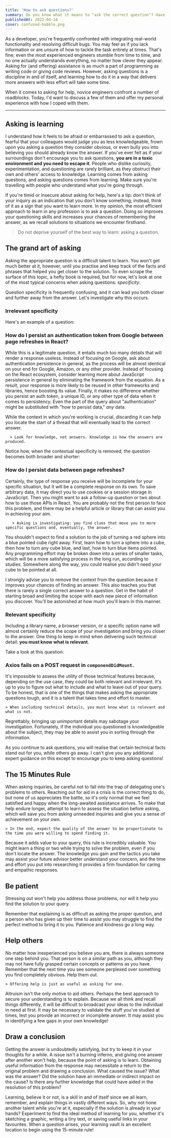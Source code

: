 ```yaml
---
title: 'How to ask questions?'
summary: Do you know what it means to "ask the correct question"? Have you ever wondered what constitutes a valid question? I'd like to discuss my thoughts on whether or not you should ask questions at all, as well as how to improve your question-asking skills.
publishedAt: 2022-04-14
cover: confused-bubble.png
---
```


As a developer, you're frequently confronted with integrating real-world functionality and resolving difficult bugs. You may feel as if you lack information or are unsure of how to tackle the task entirely at times. That's fine; even the most experienced engineers stumble from time to time, and no one actually understands everything, no matter how clever they appear. Asking for (and offering) assistance is as much a part of programming as writing code or giving code reviews. However, asking questions is a discipline in and of itself, and learning how to do it in a way that delivers more answers with less effort will take some time.

When it comes to asking for help, novice engineers confront a number of roadblocks. Today, I'd want to discuss a few of them and offer my personal experience with how I coped with them.

---

## Asking is learning

I understand how it feels to be afraid or embarrassed to ask a question, fearful that your colleagues would judge you as less knowledgeable, frown upon you asking a question they consider obvious, or even bully you into believing you should already know the answer. If you've ever felt as if your surroundings don't encourage you to ask questions, **you are in a toxic environment and you need to escape it**. People who dislike curiosity, experimentation, and questioning are rarely brilliant, as they obstruct their own and others' access to knowledge. Learning comes from asking questions, and asking questions comes from learning. Make sure you're travelling with people who understand what you're going through.

If you're timid or insecure about asking for help, here's a tip: don't think of your inquiry as an indication that you don't know something; instead, think of it as a sign that you want to learn more. In my opinion, the most efficient approach to learn in any profession is to ask a question. Doing so improves your questioning skills and increases your chances of remembering the answer, as we recall solutions to situations we encounter firsthand.

   > Do not deprive yourself of the best way to learn: asking a question.

## The grand art of asking

Asking the appropriate question is a difficult talent to learn. You won't get much better at it, however, until you practise and keep track of the facts and phrases that helped you get closer to the solution. To even scrape the surface of this topic, a hefty book is required, but for now, let's look at one of the most typical concerns when asking questions: _specificity_.

Question specificity is frequently confusing, and it can lead you both closer and further away from the answer. Let's investigate why this occurs.


### Irrelevant specificity

Here's an example of a question:

<h3>How do I persist an authentication token from Google between page refreshes in React?</h3>

While this is a legitimate question, it entails much too many details that will render a response useless. Instead of focusing on Google, ask about authentication persistence in general, as the process will be almost identical on your end for Google, Amazon, or any other provider. Instead of focusing on the React ecosystem, consider learning more about JavaScript persistence in general by eliminating the framework from the equation. As a result, your response is more likely to be reused in other frameworks and libraries, hence boosting its value. Finally, it makes no difference whether you persist an auth token, a unique ID, or any other type of data when it comes to persistency. Even the part of the query about "authentication" might be substituted with "how to persist data," _any_ data.

While the context in which you're working is crucial, discarding it can help you locate the start of a thread that will eventually lead to the correct answer.

      > Look for knowledge, not answers. Knowledge is how the answers are produced.

Notice how, when the contextual specificity is removed, the question becomes both broader and shorter:

<h3>How do I persist data between page refreshes?</h3>

Certainly, the type of response you receive will be incomplete for your specific situation, but it will be a complete response on its own. To save arbitrary data, it may direct you to use cookies or a session storage in JavaScript. Then you might want to ask a follow-up question or two about how to use those APIs in React. You are probably not the first person to face this problem, and there may be a helpful article or library that can assist you in achieving your aim.
   
       > Asking is investigating: you find clues that move you to more specific questions and, eventually, the answer.

You shouldn't expect to find a solution to the job of turning a red sphere into a blue pointed cube right away. First, learn how to turn a sphere into a cube, then how to turn any cube blue, and last, how to turn blue items pointed. Any programming effort may be broken down into a series of smaller tasks, which will be a more satisfying process in the long run, according to studies. Somewhere along the way, you could realise you didn't need your cube to be pointed at all.

I strongly advise you to remove the context from the question because it improves your chances of finding an answer. This also teaches you that there is rarely a single correct answer to a question. Get in the habit of starting broad and limiting the scope with each new piece of information you discover. You'll be astonished at how much you'll learn in this manner.

### Relevant specificity

Including a library name, a browser version, or a specific option name will almost certainly reduce the scope of your investigation and bring you closer to the answer. One thing to keep in mind when delivering such technical detail: **you must know what is relevant**.

Take a look at this question:

### Axios fails on a POST request in `componendDidMount`.

It's impossible to assess the utility of those technical features because, depending on the use case, they could be both relevant and irrelevant. It's up to you to figure out what to include and what to leave out of your query. To be honest, that is one of the things that makes asking the appropriate questions tough, and it is a talent that takes time and effort to master.

    > When including technical details, you must know what is relevant and what is not.

Regrettably, bringing up unimportant details may sabotage your investigation. Fortunately, if the individual you questioned is knowledgeable about the subject, they may be able to assist you in sorting through the information.

As you continue to ask questions, you will realise that certain technical facts stand out for you, while others go away. I can't give you any additional expert guidance on this except to encourage you to keep asking questions!

## The 15 Minutes Rule

When asking inquiries, be careful not to fall into the trap of delegating one's problems to others. Reaching out for aid in a crisis is the correct thing to do, but none of us appreciates the battle, so it's only normal that we feel satisfied and happy when the long-awaited assistance arrives. To make that help endure longer, attempt to learn to assess the situation before asking, which will save you from asking unneeded inquiries and give you a sense of achievement on your own.

    > In the end, expect the quality of the answer to be proportionate to the time you were willing to spend finding it.

Because it adds value to your query, this rule is incredibly valuable. You might learn a thing or two while trying to solve the problem, even if you don't locate the answer. The knowledge you gain and the tactics you take may assist your future advisor better understand your concern, and the time and effort you put into researching it provides a firm foundation for caring and empathic responses.

## Be patient

Stressing out won't help you address those problems, nor will it help you find the solution to your query.

Remember that explaining is as difficult as asking the proper question, and a person who has given up their time to assist you may struggle to find the perfect method to bring it to you. Patience and kindness go a long way.

## Help others

No matter how inexperienced you believe you are, there is always someone one step behind you. That person is on a similar path as you, although they may not have fully grasped certain concepts or patterns as you have. Remember that the next time you see someone perplexed over something you find completely obvious. Help them out.

    > Offering help is just as useful as asking for one.

Altruism isn't the only motive to aid others. Perhaps the best approach to secure your understanding is to explain. Because we all think and recall things differently, it will be difficult to broadcast your ideas to the individual in need at first. It may be necessary to validate the stuff you've studied at times, lest you provide an incorrect or incomplete answer. It may assist you in identifying a few gaps in your own knowledge!

## Draw a conclusion

Getting the answer is undoubtedly satisfying, but try to keep it in your thoughts for a while. A issue isn't a burning inferno, and giving one answer after another won't help, because the point of asking is to learn. Obtaining useful information from the response may necessitate a return to the original problem and drawing a conclusion. What caused the issue? What was the answer? Did the solution have an immediate or indirect impact on the cause? Is there any further knowledge that could have aided in the resolution of this problem?

Learning, believe it or not, is a skill in and of itself since we all learn, remember, and explain things in vastly different ways. So, why not hone another talent while you're at it, especially if the solution is already in your hands? Experiment to find the ideal method of learning for you, whether it's sketching a graphic, writing a tiny text, or saving useful links in your favourites. When a question arises, your learning vault is an excellent location to begin using the 15-minute rule!

